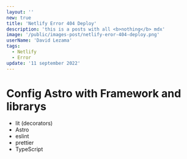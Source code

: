 ```yaml
---
layout: ''
new: true
title: 'Netlify Error 404 Deploy'
description: 'this is a posts with all <b>nothing</b> mdx'
image: '/public/images-post/netlify-eror-404-deploy.png'
userName: 'David Lezama'
tags:
  - Netlify
  - Error
update: '11 september 2022'
---
```


# Config Astro with Framework and librarys

- lit (decorators)
- Astro
- eslint
- prettier
- TypeScript
